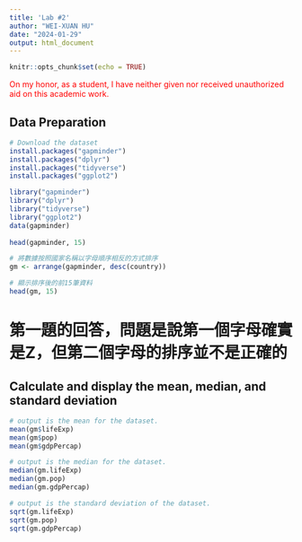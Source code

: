 ```yaml
---
title: 'Lab #2'
author: "WEI-XUAN HU"
date: "2024-01-29"
output: html_document
---
```


```r
knitr::opts_chunk$set(echo = TRUE)
```

<font color="#FF0000">On my honor, as a student, I have neither given nor received unauthorized aid on this academic work.</font>

## Data Preparation
```r
# Download the dataset
install.packages("gapminder")
install.packages("dplyr")
install.packages("tidyverse")
install.packages("ggplot2")

library("gapminder")
library("dplyr")
library("tidyverse")
library("ggplot2")
data(gapminder)
 
head(gapminder, 15)

# 將數據按照國家名稱以字母順序相反的方式排序
gm <- arrange(gapminder, desc(country))

# 顯示排序後的前15筆資料
head(gm, 15)


```


# 第一題的回答，問題是說第一個字母確實是Z，但第二個字母的排序並不是正確的


## Calculate and display the mean, median, and standard deviation
```r
# output is the mean for the dataset.
mean(gm$lifeExp)
mean(gm$pop)
mean(gm$gdpPercap)

# output is the median for the dataset.
median(gm.lifeExp)
median(gm.pop)
median(gm.gdpPercap)

# output is the standard deviation of the dataset.
sqrt(gm.lifeExp)
sqrt(gm.pop)
sqrt(gm.gdpPercap)
```